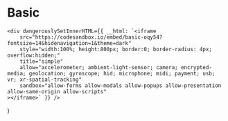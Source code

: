 
<Meta title="Examples/Basic" />

# Basic

    <div dangerouslySetInnerHTML={{ __html: `<iframe
        src="https://codesandbox.io/embed/basic-oqy54?fontsize=14&hidenavigation=1&theme=dark"
        style="width:100%; height:800px; border:0; border-radius: 4px; overflow:hidden;"
        title="simple"
        allow="accelerometer; ambient-light-sensor; camera; encrypted-media; geolocation; gyroscope; hid; microphone; midi; payment; usb; vr; xr-spatial-tracking"
        sandbox="allow-forms allow-modals allow-popups allow-presentation allow-same-origin allow-scripts"
    ></iframe>` }} />
)

<Example />
